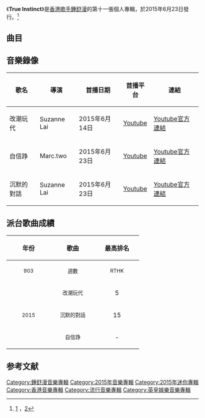 {{Album infobox | <!-- See Wikipedia:WikiProject_Albums -->
| Name          = True Instinct
| Type          = [[EP|EP]]
| Artist        = [[鍾舒漫|鍾舒漫]]
| Cover         = 鍾舒漫 True Instinct.jpg
| Released      = 2015年6月23日
| Recorded      = 2015年
| Genre         = [[粵語流行音樂|粵語流行音樂]]
| Length        = 15:37
| Label         = [[英皇娛樂|英皇娛樂]]
| Producer      = 
| Last album    = [[What_If...|What If...]]<br>（2014年）
| This album    = '''True Instinct'''<br>（2015年）
| Next album    = [[Sherman,_I,_Me_and_Myself|Sherman, I, Me and Myself]]<br>（2016年）
}}

《'''True Instinct'''》是[[香港|香港]][[歌手|歌手]][[鍾舒漫|鍾舒漫]]的第十一張個人專輯，於2015年6月23日發行。<ref>[https://yes-news.com/26119/可遠聽而不可細味的鍾舒漫True-Instinct] {{Wayback|url=https://yes-news.com/26119/%E5%8F%AF%E9%81%A0%E8%81%BD%E8%80%8C%E4%B8%8D%E5%8F%AF%E7%B4%B0%E5%91%B3%E7%9A%84%E9%8D%BE%E8%88%92%E6%BC%ABTrue-Instinct |date=20210709182456 }}，[https://www.stars-hk.com/2015/07/13/鍾舒漫《trust-instinct》廣州簽售會-大玩80年代舞曲風/]</ref>

== 曲目 ==
{{Tracklist
| collapsed = 
| headline = 
| font_size = 
| total_length = 15:37

| extra_column =

| title1 = 改潮玩代
| music1 = [[鍾舒漫|鍾舒漫]]<br>[[鍾舒祺|鍾舒祺]]
| lyrics1 = [[謝索滴|謝索滴]]<br>（Rap詞：[[MC仁|MC仁]]）
| arranger1 = [[謝浩文|謝浩文]]
| producer1 = 謝浩文
| note1 = Featuring [[MC仁|MC仁]]
| longnote1 = 
| length1 = 3:18

| title2 = 自信踭
| music2 = 鍾舒漫
| lyrics2 = [[林若寧|林若寧]]
| arranger2 = 謝浩文<br>[[黃兆銘|黃兆銘]]
| producer2 = 謝浩文
| longnote2 = 
| length2 = 3:58

| title3 = 沉默的對話
| music3 = 鍾舒漫
| lyrics3 = [[彭秀慧|彭秀慧]]
| arranger3 = [[Johnny_Yim|Johnny Yim]]
| producer3 = Johnny Yim
| longnote3 = 
| length3 = 4:52

| title4 = 聚光燈
| music4 = 鍾舒漫
| lyrics4 = [[林寶_(作詞家)|林寶]]
| arranger4 = 謝浩文
| producer4 = 謝浩文
| longnote4 = 
| length4 = 3:29
}}

== 音樂錄像 ==
{|class="wikitable sortable" style="text-align:center"
|-
!歌名
!導演
!首播日期
!首播平台
!連結
|-
| 改潮玩代 || Suzanne Lai || 2015年6月14日 || [[Youtube|Youtube]] || [https://www.youtube.com/watch?v=oo9xvHeu2Nc Youtube官方連結] {{Wayback|url=https://www.youtube.com/watch?v=oo9xvHeu2Nc |date=20210712051246 }}
|-
| 自信踭 || Marc.two || 2015年6月23日 || [[Youtube|Youtube]] || [https://www.youtube.com/watch?v=8cMilsVSKGI Youtube官方連結] {{Wayback|url=https://www.youtube.com/watch?v=8cMilsVSKGI |date=20210711222714 }}
|-
| 沉默的對話 || Suzanne Lai || 2015年6月23日 || [[Youtube|Youtube]] || [https://www.youtube.com/watch?v=oHpzuzEVKbo Youtube官方連結] {{Wayback|url=https://www.youtube.com/watch?v=oHpzuzEVKbo |date=20210711163248 }}
|}





== 派台歌曲成績 ==
{| class="wikitable"
!align="center" rowspan="2" | 年份
!align="center" rowspan="2" | 歌曲
!align="center" colspan="8" | 最高排名
|-
!width="100"|<small>903</small> !! width="100"|<small>週數</small> !! width="100"|<small>RTHK</small> !! width="100"|<small>週數</small> !! width="100"|<small>997</small> !! width="100"|<small>週數</small> !! width="100"|<small>TVB</small> !! width="100"|<small>週數</small>
|-
|align="center" rowspan="3"|<small>2015</small> ||align="center"| <small>改潮玩代</small> ||align="center"| 5 ||align="center"| 5 ||align="center"| 7 ||align="center"| 5 ||align="center"| 5 ||align="center"| 3 ||align="center"| '''1''' ||align="center"| 4
|-
|align="center"| <small>沉默的對話</small> ||align="center"| 15 ||align="center"| 1 ||align="center"| 8 ||align="center"| 2 ||align="center"| - ||align="center"| - ||align="center"| '''1''' ||align="center"| 4
|-
|align="center"| <small>自信踭</small> ||align="center"| - ||align="center"| - ||align="center"| - ||align="center"| - ||align="center"| - ||align="center"| - ||align="center"| - ||align="center"| -
|}
== 参考文献 ==
{{reflist}}

[[Category:鍾舒漫音樂專輯|Category:鍾舒漫音樂專輯]]
[[Category:2015年音樂專輯|Category:2015年音樂專輯]]
[[Category:2015年迷你專輯|Category:2015年迷你專輯]]
[[Category:香港音樂專輯|Category:香港音樂專輯]]
[[Category:流行音樂專輯|Category:流行音樂專輯]]
[[Category:英皇娛樂音樂專輯|Category:英皇娛樂音樂專輯]]